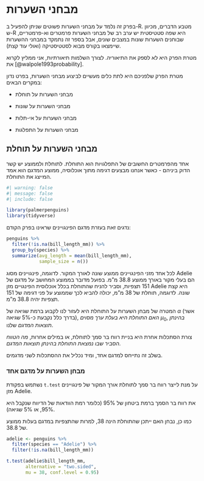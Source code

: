 # מבחני השערות {#sec-hypothesis-tests}

בפרק זה נלמד על מבחני השערות פשוטים שניתן להפעיל ב-R. מטבע הדברים, מכיוון ש-R היא שפה סטטיסטית יש ערב רב של מבחני השערות פרמטרים וא-פרמטריים, שבוחנים השערות שונות במצבים שונים, אבל בספר זה נתמקד במבחני ההשערות שיימצאו בקורס מבוא לסטטיסטיקה (ואולי עוד קצת).

מטרת הפרק היא לא לספק את התיאוריה. לצורך השלמות תיאורתיות, אני ממליץ לקרוא את [@walpole1993probability].

מטרת הפרק שלפניכם היא לתת כלים מעשיים לביצוע מבחני השערות, בפרט נדון במקרים הבאים:

-   מבחני השערות על תוחלת

-   מבחני השערות על שונות

-   מבחני השערות על אי-תלות

-   מבחני השערות על התפלגות

## מבחני השערות על תוחלת

אחד מהפרמטרים החשובים של התפלגויות הוא התוחלת. לתוחלת ולממוצע יש קשר הדוק ביניהם - כאשר אנחנו מבצעים דגימה מתוך אוכלוסיה, ממוצע המדגם הוא אמד המייצג את התוחלת.

```r
#| warning: false
#| message: false
#| include: false

library(palmerpenguins)
library(tidyverse)
```

נדגים זאת בעזרת מדגם הפינגויינים שראינו בפרק הקודם:

```r
penguins %>% 
  filter(!is.na(bill_length_mm)) %>% 
  group_by(species) %>% 
  summarize(avg_length = mean(bill_length_mm),
            sample_size = n())
```

לכל אחד מזני הפינגויינים ממוצע שונה לאורך המקור. לדוגמה, פינגויינים מסוג Adelie הם בעלי מקור באורך ממוצע 38.8 מ"מ. בפועל מדובר בממוצע המחושב על מדגם של 151 תצפיות, וסביר להניח שהתוחלת בכלל אוכלוסית הפינגויים מזן Adelie היא קצת שונה. לדוגמה, תוחלת של 38 מ"מ, יכולה להביא לכך שממוצע על פני דגימה של 151 תצפיות יהיה 38.8 מ"מ.

המטרה של מבחן השערות על התוחלת היא לעזור לנו לקבוע ברמת שגיאה של $\alpha$ (אשר בדרך כלל נקבעת כ-5% שגיאה), *האם התוחלת היא בעלת ערך מסוים* $\mu_0$, *בהינתן תוצאות המדגם* שלנו.

צורת הסתכלות אחרת היא בניית רווח בר סמך לתוחלת, או במילים אחרות, *מה הטווח הסביר שבו נמצאת התוחלת בהינתן תוצאות המדגם*.

בשלב זה נתייחס למדגם אחד, ומיד נכליל את ההסתכלות לשני מדגמים.

### מבחן השערות על מדגם אחד

נשתמש בפקודת `t.test` על מנת לייצר רווח בר סמך לתוחלת אורך המקור של פינגויינים מזן Adelie.

את רווח בר הסמך ברמת ביטחון של 95% (כלומר רמת הוודאות של הדיווח שנקבל היא 95%, או 5% שגיאה).

כמו כן, נבחן האם ייתכן שהתוחלת הינה 38, למרות שהתצפיות במדגם בעלות ממוצע של 38.8.

```r
adelie <- penguins %>% 
  filter(species == "Adelie") %>% 
  filter(!is.na(bill_length_mm))

t.test(adelie$bill_length_mm, 
       alternative = "two.sided",
       mu = 38, conf.level = 0.95)
```
